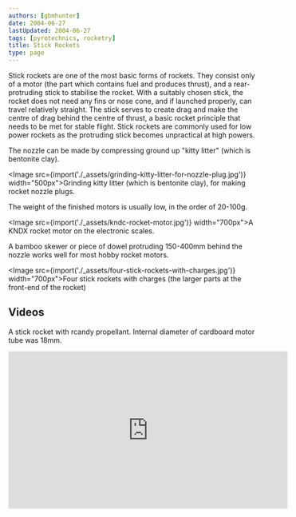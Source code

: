 ```yaml
---
authors: [gbmhunter]
date: 2004-06-27
lastUpdated: 2004-06-27
tags: [pyrotechnics, rocketry]
title: Stick Rockets
type: page
---
```


Stick rockets are one of the most basic forms of rockets. They consist only of a motor (the part which contains fuel and produces thrust), and a rear-protruding stick to stabilise the rocket. With a suitably chosen stick, the rocket does not need any fins or nose cone, and if launched properly, can travel relatively straight. The stick serves to create drag and make the centre of drag behind the centre of thrust, a basic rocket principle that needs to be met for stable flight. Stick rockets are commonly used for low power rockets as the protruding stick becomes unpractical at high powers.

The nozzle can be made by compressing ground up "kitty litter" (which is bentonite clay).

<Image src={import('./_assets/grinding-kitty-litter-for-nozzle-plug.jpg')} width="500px">Grinding kitty litter (which is bentonite clay), for making rocket nozzle plugs.</Image>

The weight of the finished motors is usually low, in the order of 20-100g.

<Image src={import('./_assets/kndc-rocket-motor.jpg')} width="700px">A KNDX rocket motor on the electronic scales.</Image>

A bamboo skewer or piece of dowel protruding 150-400mm behind the nozzle works well for most hobby rocket motors.

<Image src={import('./_assets/four-stick-rockets-with-charges.jpg')} width="700px">Four stick rockets with charges (the larger parts at the front-end of the rocket)</Image>

## Videos

A stick rocket with rcandy propellant. Internal diameter of cardboard motor tube was 18mm.

<iframe width="560" height="315" src="https://www.youtube.com/embed/w9b2k-Lh5ww" frameborder="0" allow="accelerometer; autoplay; encrypted-media; gyroscope; picture-in-picture" allowfullscreen></iframe>